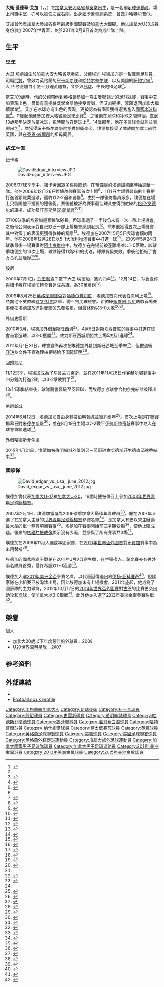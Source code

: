 {{noteta|G1=英超|G2=足球|G3=FAcup
|T=zh-hans:大卫·埃德加; zh-hk:大衛·艾加; 
|1=zh-hans:大卫; zh-hk:大衛;  
|2=zh-hans:埃德加; zh-hk:艾加;
|3=zh-hans:爱德华; zh-hk:愛德華; 
|4=zh-hans:克里斯蒂亚诺·罗纳尔多;zh-hk:基斯坦奴·朗拿度;zh-tw:克里斯蒂亞諾·羅納度;
}}
{{Infobox football biography 2
| playername          = 大衛·艾加<br>''David Edgar''
| image               = [[File:David_Edgar.jpg|220px]]
| caption             = 2008年效力[[纽卡斯尔联足球俱乐部|紐卡素]]的大衛·艾加
| fullname            = David Edward Edgar<ref>{{Cite web |language=en |title=FIFA U-20 World Cup Canada 2007 List of Players |url=http://www.fifadata.com/document/FWYC/2007/pdf/FWYC_2007_SquadLists.pdf |format=PDF |page=4 |publisher=''[[FIFA|FIFA]]'' |date=5 July 2007 |accessdate=8 August 2014 |archive-date=2016-03-03 |archive-url=https://web.archive.org/web/20160303235831/http://www.fifadata.com/document/FWYC/2007/pdf/FWYC_2007_SquadLists.pdf |dead-url=no }}</ref>
| dateofbirth         = {{birth date and age|df=yes|1987|5|19}}
| cityofbirth         = [[基秦拿|基秦拿]]
| countryofbirth      = {{加拿大}}
| height              = {{convert|193|cm|ftin|0|abbr=on}}<ref>{{cite web|language=en|title=David Edgar|url=http://canadasoccer.com/?t=roster&pid=1056|work=canadasoccer.com|publisher=Canadian Soccer Association|accessdate=17 January 2014|archive-date=2013-08-21|archive-url=https://web.archive.org/web/20130821011430/http://www.canadasoccer.com/?t=roster&pid=1056|dead-url=no}}</ref>
| position            = [[後衛_(足球)|後衛]]
| currentclub         = 
| clubnumber          = 
| youthyears1         = 2001−05
| youthclubs1         = {{flagicon|ENG}} [[纽卡斯尔联足球俱乐部|紐卡素]]
| years1              = 2005−09
| clubs1              = {{flagicon|ENG}} [[纽卡斯尔联足球俱乐部|紐卡素]]
| caps1               = 19
| goals1              = 2
| years2              = 2009−14
| clubs2              = {{flagicon|ENG}} [[伯恩利足球俱乐部|般尼]]
| caps2               = 99
| goals2              = 4
| years3              = 2010
| clubs3              = → {{flagicon|WAL}} [[斯旺西城足球俱乐部|史雲斯]] (借用)
| caps3               = 5
| goals3              = 1
| years4              = 2014−16
| clubs4              = {{flagicon|ENG}} [[伯明翰足球會|伯明翰城]]
| caps4               = 16
| goals4              = 1
| years5              = 2015
| clubs5              = → {{flagicon|ENG}} [[哈德斯菲尔德足球俱乐部|哈德斯菲尔德]]
| caps5               = 12
| goals5              = 0
| years6              = 2015
| clubs6              = → {{flagicon|ENG}} [[谢菲尔德联足球俱乐部|谢菲尔德联]]
| caps6               = 36
| goals6              = 2
| years7              = 2016−17
| clubs7              = {{flagicon|CAN}} [[溫哥華白浪足球會|溫哥華白浪]]
| caps7               = 8
| goals7              = 0
| years8              = 2016
| clubs8              = → {{flagicon|CAN}} [[溫哥華白浪足球會|溫哥華白浪二隊]]
| caps8               = 1
| goals8              = 0
| years9              = 2018
| clubs9              = {{flagicon|USA}} [[納什維爾足球會|納什維爾]]
| caps9               = 5
| goals9              = 0
| years10             = 2018
| clubs10             = {{flagicon|CAN}} [[渥太華暴怒足球會|渥太華暴怒]]
| caps10              = 7
| goals10             = 0
| years11             = 2019
| clubs11             = {{flagicon|ENG}} [[哈特尔普尔联足球俱乐部|哈特尔普尔]]
| caps11              = 9
| goals11             = 0
| years12             = 2019-20
| clubs12             = {{flagicon|CAN}} [[哈密爾頓鍛鋼足球俱樂部|咸美頓鍛鋼]]
| caps12              = 18
| goals12             = 1
| totalcaps           = 
| totalgoals          = 
| nationalyears1      = 2003
| nationalteam1       = {{flagicon|CAN}} 加拿大U-17
| nationalcaps1       = 2
| nationalgoals1      = 0
| nationalyears2      = 2003−08
| nationalteam2       = {{flagicon|CAN}} 加拿大U-20
| nationalcaps2       = 24
| nationalgoals2      = 2
| nationalyears3      = 2011−19
| nationalteam3       = {{flagicon|CAN}} [[加拿大国家男子足球队|加拿大]]
| nationalcaps3       = 42
| nationalgoals3      = 4
| medaltemplates      = 
| club-update         = 2021年4月8日
| nationalteam-update = 2020年11月11日
}}

'''大衛·愛德華·艾加'''（{{lang-en|'''David Edward Edgar'''}}，{{IPAc-en|ˈ|ɛ|d|ɡ|ər}}，{{bd|1987年|5月19日|catIdx=Edgar, David}}）在[[加拿大|加拿大]][[安大略省|安大略省]][[基秦拿|基秦拿]]出生，是一名前[[足球|足球]][[運動員|運動員]]，場上司職[[後衛_(足球)#中後衛|中堅]]，亦可以擔任[[後衛_(足球)#邊後衛|左或右閘]]，出身[[纽卡斯尔联足球俱乐部|紐卡素]]青訓系統，曾效力[[哈特尔普尔联足球俱乐部|哈特尔普尔]]。

艾加曾代表加拿大參加各個年齡級別國際賽及[[加拿大国家男子足球队|加拿大]]大國腳。他以加拿大U20成員身份參加2007年世青盃，並於2011年2月9日首次為成年隊上陣。

== 生平 ==
=== 早年 ===
大卫·埃德加生於[[加拿大|加拿大]][[安大略省|安大略省]][[基秦拿|基秦拿]]，父親埃迪·埃德加亦是一名職業足球員，司職[[守門員_(足球)|門將]]，曾效力英格蘭的[[纽卡斯尔联足球俱乐部|纽卡斯尔联]]和[[哈特尔普尔联足球俱乐部|哈特尔普尔联]]，以及美國的[[紐約宇宙|紐約宇宙]]<ref name="Sports Express">{{cite web |url=http://www.sportsexpress.ca/soccer.htm#David%20Edgar%20plays%20with%20soccer%20Goliath%20Newcastle%20United |accessdate=3 January 2007 |title=David Edgar's the new kid on the block at Newcastle United |last=Palmer |first=Ian S. |newspaper=Sports Express |archiveurl=https://web.archive.org/web/20070510203709/http://www.sportsexpress.ca/soccer.htm#David%20Edgar%20plays%20with%20soccer%20Goliath%20Newcastle%20United |archivedate=2007-05-10 |dead-url=yes }}</ref>。大卫·埃德加自小便十分鐘愛體育，曾參與[[冰球|冰球]]、中長跑和足球<ref name="Sports Express" />。

當艾加9歲時，他的父親帶他到英格蘭參加一項由曼聯贊助的足球競賽，賽事中艾加表現出色，曼聯有意提供獎學金讓他接受青訓，但艾加婉拒，寧願返回加拿大繼續學業<ref>{{cite news |url=http://www.chroniclelive.co.uk/sport/football/football-news/edgar-man-u-target-1479505 |last=Oliver |first=Alan |date=4 January 2007 |accessdate=8 August 2014 |title=Edgar was a Man U target |newspaper=Evening Chronicle |location=Newcastle uon Tyne |archive-date=2019-06-12 |archive-url=https://web.archive.org/web/20190612101707/https://www.chroniclelive.co.uk/sport/football/football-news/edgar-man-u-target-1479505 |dead-url=no }}</ref>。艾加在冰球亦有出色的表現，更被認為有潛質獲得選秀進入[[國家冰球聯盟|國家冰球聯盟]]<ref name="The Star">{{cite news |url=http://www.thestar.com/news/2007/01/02/canadian_an_english_soccer_hero.html |accessdate=8 August 2014 |title=Canadian an English soccer hero |last=Lai |first=Tim |newspaper=Toronto Star |date=2 January 2007 |archive-date=2021-02-26 |archive-url=https://web.archive.org/web/20210226210229/https://www.thestar.com/news/2007/01/02/canadian_an_english_soccer_hero.html |dead-url=no }}</ref>。11歲起他便參加安大略省級足球比賽<ref>{{cite web |url=http://www.fifa.com/tournaments/archive/u20worldcup/canada2007/news/newsid=541535/index.html |accessdate=8 August 2014 |date=30 June 2007 |title=Old pals hold Canuck hopes |publisher=FIFA |archive-date=2014-10-06 |archive-url=https://web.archive.org/web/20141006160527/http://www.fifa.com/tournaments/archive/u20worldcup/canada2007/news/newsid=541535/index.html |dead-url=no }}</ref>，之後他在足球和冰球之間徘徊，直到13歲那年決定放棄冰球，把時間放在足球上<ref name="The Star" />。14歲那年，他在多個球會試訓並表現出色<ref>{{cite news |url=http://www.canada.com/nationalpost/news/sports/story.html?id=b4731ca2-678f-4ef6-8744-bc5f87380878 |date=6 January 2007 |accessdate=8 August 2014 |title=Magpie flying high |newspaper=National Post |deadurl=yes |archiveurl=https://web.archive.org/web/20140601001146/http://www.canada.com/nationalpost/news/sports/story.html?id=b4731ca2-678f-4ef6-8744-bc5f87380878 |archivedate=2014年6月1日 }}</ref>，並獲得纽卡斯尔联學院提供的獎學金，埃德加接受了並離開加拿大前往英國，與在[[泰恩-威爾郡|泰恩-威爾郡]]的祖母同居。

=== 成年生涯 ===
;紐卡素
[[File:DavidEdgar_interview.JPG|thumb]]

2006/07球季季中，紐卡素因眾多傷員問題，在預備隊的埃德加被臨時抽調至一隊。他在2006年12月26日對[[博尔顿足球俱乐部|博尔顿]]賽事首次上場<ref name=sb0607>{{cite web |url=http://www.soccerbase.com/players/player.sd?player_id=45658&season_id=136 |title=Games played by David Edgar in 2006/2007 |website=Soccerbase |publisher=Centurycomm |accessdate=8 August 2014 |archive-date=2019-06-30 |archive-url=https://web.archive.org/web/20190630095140/https://www.soccerbase.com/players/player.sd?player_id=45658&season_id=136 |dead-url=no }}</ref>，1月1日主場對[[曼聯|曼聯]]的比賽更打進首顆職業進球，最終以2-2迫和曼聯<ref>{{cite news|first=Saj|last=Chowdhury|url=http://news.bbc.co.uk/sport1/hi/football/eng_prem/6205747.stm|title=Newcastle 2–2 Man Utd|publisher=BBC Sport|date=1 January 2007|accessdate=1 January 2007|archive-date=2007-01-18|archive-url=https://web.archive.org/web/20070118233425/http://news.bbc.co.uk/sport1/hi/football/eng_prem/6205747.stm|dead-url=no}}</ref>。由於一隊後防傷員眾多，埃德加在場上只能踢他不擅長的邊後衛。賽後他被評為賽事最佳球員並得到教練的[[格伦·罗德尔|格伦·罗德尔]]的讚揚，成功緊盯[[基斯坦奴·朗拿度|基斯坦奴·朗拿度]]<ref>{{cite news|first=Michael|last=Walker|url=http://www.theguardian.com/football/2007/jan/02/match.sport4|title=Edgar the unknown clips United's wings|newspaper=The Guardian|date=2 January 2007|accessdate=8 August 2014|location=London|archive-date=2019-06-29|archive-url=https://web.archive.org/web/20190629030612/https://www.theguardian.com/football/2007/jan/02/match.sport4|dead-url=no}}</ref><ref>{{cite news|first=Alex|last=Dunn|url=http://www1.skysports.com/football/news/11678/2400929/roeder-praise-for-edgar|title=Roeder praise for Edgar|publisher=Sky Sports|date=1 January 2007|accessdate=8 August 2014|archive-date=2019-07-06|archive-url=https://web.archive.org/web/20190706210515/https://www.skysports.com/football/news/11678/2400929/roeder-praise-for-edgar|dead-url=no}}</ref>。

07/08球季的埃德加是預備隊隊長，但球季過了一半後仍未有一次一隊上場機會，之後他公開表示對自己缺乏一隊上場機會感到沮喪<ref>{{cite news |first=Graeme |last=Bailey |url=http://www.skysports.com/story/0,19528,11678_3161329,00.html |date=18 February 2008 |accessdate=8 August 2014 |title=Toon starlet unsettled |publisher=Sky Sports |archive-date=2016-08-15 |archive-url=https://web.archive.org/web/20160815071723/http://www.skysports.com/story/0,19528,11678_3161329,00.html |dead-url=no }}</ref>。季末他獲得五次上場機會，其中對[[雷丁足球俱乐部|雷丁]]的表現更獲得教練的稱讚<ref>{{cite news |url=http://news.bbc.co.uk/sport1/hi/football/teams/n/newcastle_united/7334337.stm |accessdate=7 April 2008 |title=Keegan hails Barton re-emergence |publisher=BBC Sport |date=7 April 2008 |archive-date=2008-04-11 |archive-url=https://web.archive.org/web/20080411052359/http://news.bbc.co.uk/sport1/hi/football/teams/n/newcastle_united/7334337.stm |dead-url=no }}</ref>。埃德加在2007年5月5日與球會續約兩年。他在2008年12月28日以5-1大敗[[利物浦足球俱乐部|利物浦]]賽事中打進一球<ref>{{cite news |url=http://news.bbc.co.uk/sport1/hi/football/eng_prem/7788422.stm |title=Newcastle 1–5 Liverpool |publisher=BBC Sport |date=28 December 2008 |accessdate=24 October 2009 |first=Phil |last=McNulty |archive-date=2009-01-16 |archive-url=https://web.archive.org/web/20090116074315/http://news.bbc.co.uk/sport1/hi/football/eng_prem/7788422.stm |dead-url=no }}</ref>。2009年5月24日球季最後一場賽事對[[阿士東維拉足球會|阿士東維拉]]中，埃德加在完場前被逐離場並以1-0落敗。該球季埃德加的13次上場，球隊錄得11負2和的劣跡，球隊保級失敗。季後他拒絕了會方合約並離隊<ref>{{cite news |url=http://www.chroniclelive.co.uk/sport/football/football-news/david-edgar-exits-newcastle-united-1456597 |title=David Edgar exits Newcastle United for Burnley |first=Lee |last=Ryder |newspaper=Chronicle |location=Newcastle upon Tyne |date=30 June 2009 |accessdate=8 August 2014 |archive-date=2018-06-18 |archive-url=https://web.archive.org/web/20180618230342/https://www.chroniclelive.co.uk/sport/football/football-news/david-edgar-exits-newcastle-united-1456597 |dead-url=no }}</ref><ref name=sb0809>{{cite web |url=http://www.soccerbase.com/players/player.sd?player_id=45658&season_id=138 |title=Games played by David Edgar in 2008/2009 |website=Soccerbase |publisher=Centurycomm |accessdate=8 August 2014 |archive-date=2016-03-05 |archive-url=https://web.archive.org/web/20160305020256/http://www.soccerbase.com/players/player.sd?player_id=45658&season_id=138 |dead-url=no }}</ref>。

;般尼
2009年7月1日，[[伯恩利足球俱乐部|伯恩利]]宣佈簽下大卫·埃德加，簽約四年<ref>{{cite news|url=http://news.bbc.co.uk/sport1/hi/football/teams/b/burnley/8128950.stm|title=Burnley bring in defender Edgar|date=1 July 2009|publisher=BBC Sport|accessdate=1 July 2009|archive-date=2017-08-07|archive-url=https://web.archive.org/web/20170807115920/http://news.bbc.co.uk/sport1/hi/football/teams/b/burnley/8128950.stm|dead-url=no}}</ref>。12月24日，球會宣佈與紐卡素在埃德加轉會費達成共識，為30萬英鎊<ref>{{cite news |url=http://news.bbc.co.uk/sport1/hi/football/teams/b/burnley/8429612.stm |title=Burnley settle on fee with Newcastle for David Edgar |date=24 December 2009 |accessdate=25 December 2009 |publisher=BBC Sport |archive-date=2017-08-07 |archive-url=https://web.archive.org/web/20170807115619/http://news.bbc.co.uk/sport1/hi/football/teams/b/burnley/8429612.stm |dead-url=no }}</ref>。

2009年8月25日[[英格蘭聯賽盃|英格蘭聯賽盃]]對[[哈特尔普尔联足球俱乐部|哈特尔普尔联]]，埃德加首次代表伯恩利上場<ref name=sb0910>{{cite web |url=http://www.soccerbase.com/players/player.sd?player_id=45658&season_id=139 |title=Games played by David Edgar in 2009/2010 |website=Soccerbase |publisher=Centurycomm |accessdate=8 August 2014 |archive-date=2019-06-21 |archive-url=https://web.archive.org/web/20190621203034/https://www.soccerbase.com/players/player.sd?player_id=45658&season_id=139 |dead-url=no }}</ref>。然而他不受教練[[欧文·科尔|欧文·科尔]]器重，得不到比賽機會。新教練[[布莱恩·劳斯|布莱恩·劳斯]]執教首場賽事便把埃德加放進對曼聯的先發名單，但最終仍以3-0大敗<ref>{{cite news |url=http://news.bbc.co.uk/sport1/hi/football/teams/b/burnley/8454402.stm |title=Burnley appoint Brian Laws as new manager |date=13 January 2010 |accessdate=8 August 2014 |publisher=BBC Sport |archive-date=2010-01-13 |archive-url=https://web.archive.org/web/20100113052628/http://news.bbc.co.uk/sport1/hi/football/teams/b/burnley/8454402.stm |dead-url=no }}</ref><ref name=sb0910/>。

;外借史雲斯
2010年3月，埃德加外借至[[斯旺西城足球俱乐部|斯旺西城]]<ref>{{cite news|url=http://news.bbc.co.uk/sport1/hi/football/teams/s/swansea_city/8583837.stm |title=Swansea City sign defender David Edgar from Burnley|publisher=BBC Sport|date=23 March 2010|accessdate=29 March 2010}}</ref>。4月5日對[[斯坎索普联足球俱乐部|斯坎索普联]]的賽事中打進在球會首顆進球，以3-0獲勝<ref>{{cite news |url=http://news.bbc.co.uk/sport1/hi/football/eng_div_1/8595494.stm |title=Swansea 3–0 Scunthorpe|publisher=BBC Sport|date=5 April 2010|accessdate=8 August 2014}}</ref>。效力斯旺西城期間共上場5次及1進球<ref name=sb0910/>。

2011年月1日31日，球會宣佈再次把埃德加外借到斯旺西城至季末<ref>{{cite news |url=http://news.bbc.co.uk/sport1/hi/football/teams/s/swansea_city/9383075.stm |title=Swansea City capture David Edgar loan signing |publisher=BBC Sport |date=1 February 2011 |accessdate=8 August 2014}}</ref>，但數週後[[国际足球联合会|FIFA]]以文件不齊為理由拒絕給予国际证明<ref>{{cite news |url=http://news.bbc.co.uk/sport1/hi/football/teams/s/swansea_city/9398851.stm |title=Swansea City loanee David Edgar returns to Burnley |publisher=BBC Sport |date=17 February 2011 |accessdate=8 August 2014}}</ref>。

;回歸般尼
11/12球季，埃德加成為了球會主力後衛，並在2011年11月26日作客[[赫尔城足球俱乐部|赫尔城]]賽事中四分鐘內打進2球，以3-2擊敗對手<ref>{{cite news |url=http://www1.skysports.com/football/live/match/238467/report |title=Clarets fightback stuns Tigers |date=26 November 2011 |accessdate=8 August 2014 |publisher=Sky Sports |archive-date=2014-10-25 |archive-url=https://web.archive.org/web/20141025140651/http://www1.skysports.com/football/live/match/238467/report |dead-url=no }}</ref>。

13/14球季結束後，球隊將會晉級至英超聯，而埃德加亦球會合約亦完結並被釋出<ref>{{cite news |url=http://www.bbc.co.uk/sport/0/football/27293148 |title=Burnley: David Edgar, Brian Stock & Keith Treacy released |date=6 May 2014 |accessdate=8 August 2014 |publisher=BBC Sport |archive-date=2016-01-16 |archive-url=https://web.archive.org/web/20160116233633/http://www.bbc.co.uk/sport/0/football/27293148 |dead-url=no }}</ref>。

;伯明翰城
2014年6月12日，埃德加以自由身轉投[[伯明翰足球會|伯明翰城]]並簽約兩年<ref>{{cite news |url=http://www.bbc.co.uk/sport/0/football-27809809 |title=Birmingham City: Wes Thomas and David Edgar sign for Blues |publisher=BBC Sport |date=12 June 2014 |accessdate=12 June 2014}}</ref>。首次上場是在聯賽揭幕日對[[米德尔斯堡足球俱乐部|米德尔斯堡]]<ref name=sb1415>{{cite web |url=http://www.soccerbase.com/players/player.sd?player_id=45658&season_id=144 |title=Games played by David Edgar in 2014/2015 |website=Soccerbase |publisher=Centurycomm |accessdate=22 October 2014 |archive-date=2019-06-21 |archive-url=https://web.archive.org/web/20190621035156/https://www.soccerbase.com/players/player.sd?player_id=45658&season_id=144 |dead-url=no }}</ref>，並在8月19日主場以2-2戰平[[伊普斯维奇城足球俱乐部|伊普斯维奇城]]賽事中攻入在球會首顆進球<ref>{{cite news |url=http://www.bbc.co.uk/sport/0/football/28749922 |title=Birmingham 2–2 Ipswich |publisher=BBC Sport |date=19 August 2014 |accessdate=20 August 2014 |archive-date=2014-08-22 |archive-url=https://web.archive.org/web/20140822024204/http://www.bbc.co.uk/sport/0/football/28749922 |dead-url=no }}</ref>。

;外借哈德斯菲尔德
2015年1月21日，埃德加被[[伯明翰足球會|伯明翰城]]外借到另一[[英冠|英冠]]球會[[哈德斯菲尔德足球俱乐部|哈德斯菲尔德]]直至球季結束<ref>{{cite news |language=en |url=http://www.bbc.com/sport/0/football/30926184 |title=David Edgar: Birmingham City defender joins Huddersfield Town |publisher=''[[BBC_Sport|BBC Sport]]'' |date=2015-01-21 |accessdate=2015-01-22 |archive-date=2015-09-24 |archive-url=https://web.archive.org/web/20150924220730/http://www.bbc.com/sport/0/football/30926184 |dead-url=no }}</ref>。

=== 國家隊 ===
[[Image:David_edgar_vs._usa,_june_2012.jpg|thumb]]

埃德加曾代表[[加拿大17歲以下國家足球隊|加拿大U-17]]和[[加拿大20歲以下國家足球隊|加拿大U-20]]，16歲時便被徵召上參加[[2003年世界青年足球錦標賽|2003年世界青年足球錦標賽]]。

2007年2月1日，埃德加當選為2006球季加拿大最佳年青球員<ref>{{cite news |url=http://www.canadasoccer.com/david-edgar-jodi-ann-robinson-named-canadian-youth-players-of-the-year-p147062 |date=1 February 2007 |title=David Edgar, Jodi-Ann Robinson named Canadian Youth Players of the Year |publisher=Canadian Soccer Association |accessdate=8 August 2014 |archive-date=2014-08-11 |archive-url=https://web.archive.org/web/20140811095651/http://www.canadasoccer.com/david-edgar-jodi-ann-robinson-named-canadian-youth-players-of-the-year-p147062 |dead-url=no }}</ref>。他在2007年入選了在加拿大主辦的[[2007年世界青年足球錦標賽|世界青年足球錦標賽]]參賽名單<ref>{{cite web |url=http://www.canadasoccer.com/canada-s-u-20-world-cup-team-to-take-part-in-adidas-camp-p147043 |title=Canada's U-20 World Cup team to take part in adidas camp |accessdate=8 August 2014 |publisher=Canadian Soccer Association |date=15 March 2007 |archive-url=https://web.archive.org/web/20141025185328/http://www.canadasoccer.com/canada-s-u-20-world-cup-team-to-take-part-in-adidas-camp-p147043 |archive-date=2014-10-25 |dead-url=yes }}</ref>，是加拿大有史以來主辦過最大型的單一體育項目賽事<ref>{{cite web |url=http://www.canadasoccer.com/it-s-final-toronto-to-host-fifa-u-20-world-cup-championship-game-p147198 |title=Toronto to Host FIFA U-20 World Cup Championship Game |accessdate=8 August 2014 |publisher=Canadian Soccer Association |date=26 January 2006 |archive-date=2019-06-19 |archive-url=https://web.archive.org/web/20190619172640/https://www.canadasoccer.com/it-s-final-toronto-to-host-fifa-u-20-world-cup-championship-game-p147198 |dead-url=no }}</ref>。埃德加在賽事開始前三星期受傷<ref>{{cite news |first=Richard |last=Starnes |url=http://www.canada.com/topics/sports/story.html?id=8ca028d7-2a75-4f2a-b080-ee91639c908d&k=48521 |title=Canada's captain sits out under-20 loss |accessdate=4 June 2007 |publisher=Canada.com |date=4 June 2007 |deadurl=yes |archiveurl=https://web.archive.org/web/20071208052636/http://www.canada.com/topics/sports/story.html?id=8ca028d7-2a75-4f2a-b080-ee91639c908d&k=48521 |archivedate=2007年12月8日 }}</ref>，使他上陣成疑。後來的[[核磁共振成像|核磁共振成像]]顯示沒有大礙，並參與了所有賽事共3場<ref name="Edmonton Journal">{{cite news |url=http://www.canada.com/edmontonjournal/news/sports/story.html?id=927444e6-416c-41b8-ac2a-7de944f3f7b1&p=1 |accessdate=8 August 2014 |title=Edgar still stuck in the bleachers |last=Petersen |first=Scott |newspaper=Edmonton Journal |date=15 June 2007 |deadurl=yes |archiveurl=https://web.archive.org/web/20140813212551/http://www.canada.com/edmontonjournal/news/sports/story.html?id=927444e6-416c-41b8-ac2a-7de944f3f7b1&p=1 |archivedate=2014年8月13日 }}</ref>。

埃德加在2008年11月入選成年國家隊，在[[2010年世界盃外圍賽|2010年世界盃外圍賽]]對[[牙買加國家足球隊|牙買加]]賽事中為未用替補<ref>{{cite web |url=http://www.fifa.com/worldcup/archive/southafrica2010/preliminaries/nccamerica/matches/round=250468/match=300053874/report.html |archiveurl=https://web.archive.org/web/20131204042039/http://www.fifa.com/worldcup/archive/southafrica2010/preliminaries/nccamerica/matches/round=250468/match=300053874/report.html |title=2010 FIFA World Cup Preliminaries: North, Central America and Caribbean: Jamaica–Canada |publisher=FIFA |archivedate=2013-12-04 |access-date=2014-09-22 |dead-url=no }}</ref>。

埃德加的國家隊處子戰是在2011年2月9日對希臘，在半場換入。該比賽亦有另外兩名隊員首秀，最終希臘以1-0獲勝<ref>{{cite web |archiveurl=https://web.archive.org/web/20110927102949/http://www.canadasoccer.com/tourney/FIFA_WC/game_profile.asp?gameId=1870 |url=http://canadasoccer.com/tourney/FIFA_WC/game_profile.asp?gameId=1870 |title=9.2.2011 – CAN 0:1 GRE |publisher=Caadian Soccer Association |date=9 February 2011 |archivedate=2011-09-27 |access-date=2014-09-22 |dead-url=no }}</ref>。

埃德加入選[[2011年美洲金盃|2011年美洲金盃]]參賽名單，以代替因傷退出的[[德扬·亚科维奇|德扬·亚科维奇]]<ref name="CBC">{{cite news |url=http://www.cbc.ca/sports/soccer/story/2011/06/06/sp-canada-us-gold-cup.html |accessdate=6 June 2011 |title=Canada set for Gold Cup showdown with USA |last=Molinaro |first=John F. |publisher=CBC Sports |date=6 June 2011 |archive-date=2011-08-06 |archive-url=https://web.archive.org/web/20110806015211/http://www.cbc.ca/sports/soccer/story/2011/06/06/sp-canada-us-gold-cup.html |dead-url=no }}</ref>，但國家隊在小組賽已被淘汰出局，因此埃德加未有上場機會。2011年底起，他成為了國家隊的主力球員，2012年10月12日的[[2014年世界盃外圍賽|2014年世界盃外圍賽]]對[[古巴國家足球隊|古巴]]的比賽更交出助攻和進球，使加拿大以3-0取勝<ref>{{cite news |url=http://www.vancouversun.com/sports/Canada+tops+Cuba+qualifier/6756975/story.html |archiveurl=https://web.archive.org/web/20120615215147/http://www.vancouversun.com/sports/Canada+tops+Cuba+qualifier/6756975/story.html |title=Canada tops Cuba in qualifier |newspaper=Vancouver Sun |date=9 June 2012 |archivedate=2012-06-15 |accessdate=2014-09-22 |dead-url=no }}</ref>。此外他亦入選了[[2013年美洲金盃|2013年美洲金盃]]參賽名單<ref>{{Cite news |title=Canada Finalize roster for Gold Cup, announces friendly |url=http://www.canadasoccer.com/canada-finalizes-roster-for-gold-cup-announces-friendly--p154281 |publisher=Canadian Soccer Association |date=27 June 2013 |accessdate=29 June 2013 |archive-date=2019-03-28 |archive-url=https://web.archive.org/web/20190328031432/https://www.canadasoccer.com/canada-finalizes-roster-for-gold-cup-announces-friendly--p154281 |dead-url=no }}</ref>。

== 榮譽 ==
;個人
*加拿大20歲以下年度最佳旅外球員：2006
*[[2007年U20世界盃足球賽|U20世界盃明星隊]]：2007

== 参考资料 ==
{{Reflist|30em}}

== 外部連結 ==
{{commons category|David Edgar}}
*{{soccerbase|id=45658|name=大衛·艾加}}
*[http://www.football.co.uk/newcastle_united/players/david_edgar_121123.shtml Football.co.uk profile] {{Wayback|url=http://www.football.co.uk/newcastle_united/players/david_edgar_121123.shtml |date=20090820164357 }}



{{DEFAULTSORT:Edgar, David}}
[[Category:英格蘭裔加拿大人|Category:英格蘭裔加拿大人]]

[[Category:足球後衛|Category:足球後衛]]
[[Category:紐卡素球員|Category:紐卡素球員]]
[[Category:般尼球員|Category:般尼球員]]
[[Category:史雲斯球員|Category:史雲斯球員]]
[[Category:伯明翰城球員|Category:伯明翰城球員]]
[[Category:哈德斯菲爾德球員|Category:哈德斯菲爾德球員]]
[[Category:錫菲聯球員|Category:錫菲聯球員]]
[[Category:溫哥華白浪球員|Category:溫哥華白浪球員]]
[[Category:哈特普爾球員|Category:哈特普爾球員]]
[[Category:納什維爾球員|Category:納什維爾球員]]
[[Category:渥太華暴怒球員|Category:渥太華暴怒球員]]
[[Category:英超球員|Category:英超球員]]
[[Category:英格蘭足球聯賽球員|Category:英格蘭足球聯賽球員]]
[[Category:美職球員|Category:美職球員]]
[[Category:美國足球聯賽球員|Category:美國足球聯賽球員]]
[[Category:英格蘭外籍足球運動員|Category:英格蘭外籍足球運動員]]
[[Category:加拿大旅外足球運動員|Category:加拿大旅外足球運動員]]
[[Category:加拿大國家男子足球隊球員|Category:加拿大國家男子足球隊球員]]
[[Category:加拿大男子足球運動員|Category:加拿大男子足球運動員]]
[[Category:2011年美洲金盃球員|Category:2011年美洲金盃球員]]
[[Category:2013年美洲金盃球員|Category:2013年美洲金盃球員]]
[[Category:2015年美洲金盃球員|Category:2015年美洲金盃球員]]